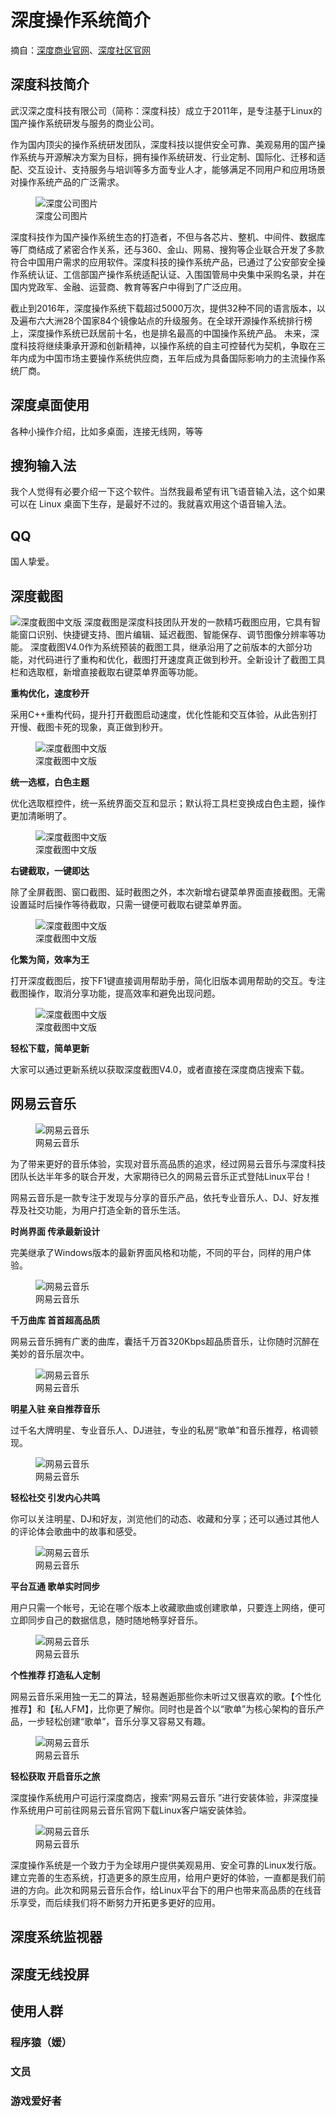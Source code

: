 # 深度操作系统简介 {#deepin-intro}

摘自：[深度商业官网](https://www.deepin.com/)、[深度社区官网](https://www.deepin.org/)

## 深度科技简介

武汉深之度科技有限公司（简称：深度科技）成立于2011年，是专注基于Linux的国产操作系统研发与服务的商业公司。

作为国内顶尖的操作系统研发团队，深度科技以提供安全可靠、美观易用的国产操作系统与开源解决方案为目标，拥有操作系统研发、行业定制、国际化、迁移和适配、交互设计、支持服务与培训等多方面专业人才，能够满足不同用户和应用场景对操作系统产品的广泛需求。

![深度公司图片](../images/about-us_img-2.jpg)

深度科技作为国产操作系统生态的打造者，不但与各芯片、整机、中间件、数据库等厂商结成了紧密合作关系，还与360、金山、网易、搜狗等企业联合开发了多款符合中国用户需求的应用软件。深度科技的操作系统产品，已通过了公安部安全操作系统认证、工信部国产操作系统适配认证、入围国管局中央集中采购名录，并在国内党政军、金融、运营商、教育等客户中得到了广泛应用。

截止到2016年，深度操作系统下载超过5000万次，提供32种不同的语言版本，以及遍布六大洲28个国家84个镜像站点的升级服务。在全球开源操作系统排行榜上，深度操作系统已跃居前十名，也是排名最高的中国操作系统产品。
未来，深度科技将继续秉承开源和创新精神，以操作系统的自主可控替代为契机，争取在三年内成为中国市场主要操作系统供应商，五年后成为具备国际影响力的主流操作系统厂商。

## 深度桌面使用

各种小操作介绍，比如多桌面，连接无线网，等等

## 搜狗输入法

我个人觉得有必要介绍一下这个软件。当然我最希望有讯飞语音输入法，这个如果可以在 Linux 桌面下生存，是最好不过的。我就喜欢用这个语音输入法。

## QQ

国人挚爱。

## 深度截图

![深度截图中文版](../images/截图-1.jpg)
深度截图是深度科技团队开发的一款精巧截图应用，它具有智能窗口识别、快捷键支持、图片编辑、延迟截图、智能保存、调节图像分辨率等功能。
深度截图V4.0作为系统预装的截图工具，继承沿用了之前版本的大部分功能，对代码进行了重构和优化，截图打开速度真正做到秒开。全新设计了截图工具栏和选取框，新增直接截取右键菜单界面等功能。

**重构优化，速度秒开**

采用C++重构代码，提升打开截图启动速度，优化性能和交互体验，从此告别打开慢、截图卡死的现象，真正做到秒开。

![深度截图中文版](../images/截图-2.jpg)

**统一选框，白色主题**

优化选取框控件，统一系统界面交互和显示；默认将工具栏变换成白色主题，操作更加清晰明了。

![深度截图中文版](../images/截图-3.jpg)

**右键截取，一键即达**

除了全屏截图、窗口截图、延时截图之外，本次新增右键菜单界面直接截图。无需设置延时后操作等待截取，只需一键便可截取右键菜单界面。

![深度截图中文版](../images/截图-4.jpg)

**化繁为简，效率为王**

打开深度截图后，按下F1键直接调用帮助手册，简化旧版本调用帮助的交互。专注截图操作，取消分享功能，提高效率和避免出现问题。

![深度截图中文版](../images/截图-5.jpg)


**轻松下载，简单更新**

大家可以通过更新系统以获取深度截图V4.0，或者直接在深度商店搜索下载。

## 网易云音乐


![网易云音乐](../images/网易云音乐-1.jpg)

为了带来更好的音乐体验，实现对音乐高品质的追求，经过网易云音乐与深度科技团队长达半年多的联合开发，大家期待已久的网易云音乐正式登陆Linux平台！

网易云音乐是一款专注于发现与分享的音乐产品，依托专业音乐人、DJ、好友推荐及社交功能，为用户打造全新的音乐生活。

**时尚界面 传承最新设计**

完美继承了Windows版本的最新界面风格和功能，不同的平台，同样的用户体验。

![网易云音乐](../images/网易云音乐-2.jpg)

**千万曲库 首首超高品质**

网易云音乐拥有广袤的曲库，囊括千万首320Kbps超品质音乐，让你随时沉醉在美妙的音乐层次中。

![网易云音乐](../images/网易云音乐-3.jpg)

**明星入驻 亲自推荐音乐**

过千名大牌明星、专业音乐人、DJ进驻，专业的私房“歌单”和音乐推荐，格调顿现。

![网易云音乐](../images/网易云音乐-4.jpg)

**轻松社交 引发内心共鸣**

你可以关注明星、DJ和好友，浏览他们的动态、收藏和分享；还可以通过其他人的评论体会歌曲中的故事和感受。

![网易云音乐](../images/网易云音乐-5.jpg)

**平台互通 歌单实时同步**

用户只需一个帐号，无论在哪个版本上收藏歌曲或创建歌单，只要连上网络，便可立即同步自己的数据信息，随时随地畅享好音乐。

![网易云音乐](../images/网易云音乐-6.jpg)

**个性推荐 打造私人定制**

网易云音乐采用独一无二的算法，轻易邂逅那些你未听过又很喜欢的歌。【个性化推荐】和【私人FM】，比你更了解你。同时也是首个以“歌单”为核心架构的音乐产品，一步轻松创建“歌单”，音乐分享又容易又有趣。

![网易云音乐](../images/网易云音乐-7.jpg)

**轻松获取 开启音乐之旅**

深度操作系统用户可运行深度商店，搜索“网易云音乐 ”进行安装体验，非深度操作系统用户可前往网易云音乐官网下载Linux客户端安装体验。

![网易云音乐](../images/网易云音乐-8.jpg)

深度操作系统是一个致力于为全球用户提供美观易用、安全可靠的Linux发行版。建立完善的生态系统，打造更多的原生应用，给用户更好的体验，一直都是我们前进的方向。此次和网易云音乐合作，给Linux平台下的用户也带来高品质的在线音乐享受，而后续我们将不断努力开拓更多更好的应用。

## 深度系统监视器

## 深度无线投屏

## 使用人群

### 程序猿（媛）

### 文员

### 游戏爱好者
